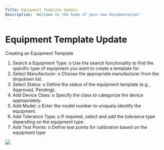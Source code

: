 ```yaml
---
Title: Equipment Template Update
Description: 'Welcome to the home of your new documentation'
---
```

# Equipment Template Update

Creating an Equipment Template
1.	Search a Equipment Type:
o	Use the search functionality to find the specific type of equipment you want to create a template for.
2.	Select Manufacturer:
o	Choose the appropriate manufacturer from the dropdown list.
3.	Select Status:
o	Define the status of the equipment template (e.g., Approved, Pending).
4.	Add Device Class:
o	Specify the class to categorize the device appropriately.
5.	Add Model:
o	Enter the model number to uniquely identify the equipment.
6.	Add Tolerance Type:
o	If required, select and add the tolerance type depending on the equipment type.
7.	Add Test Points:
o	Define test points for calibration based on the equipment type

<img  src="/images/equipment-template/Equipment-template-update.gif">